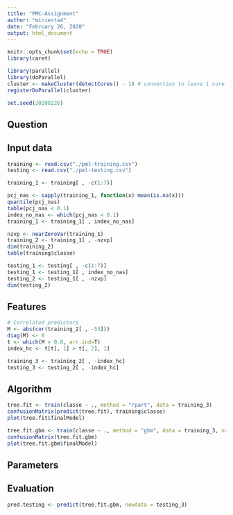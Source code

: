 ```yaml
---
title: "PMC-Assignment"
author: "miniesta4"
date: "February 26, 2020"
output: html_document
---
```


```r
knitr::opts_chunk$set(echo = TRUE)
library(caret)

library(parallel)
library(doParallel)
cluster <- makeCluster(detectCores() - 1) # convention to leave 1 core for OS
registerDoParallel(cluster)

set.seed(20200226)
```

## Question

## Input data

```r
training <- read.csv("./pml-training.csv")
testing <- read.csv("./pml-testing.csv")

training_1 <- training[ , -c(1:7)]

pcj_nas <- sapply(training_1, function(x) mean(is.na(x)))
quantile(pcj_nas)
table(pcj_nas < 0.1)
index_no_nas <- which(pcj_nas < 0.1)
training_1 <- training_1[ , index_no_nas]

nzvp <- nearZeroVar(training_1)
training_2 <- training_1[ , -nzvp]
dim(training_2)
table(training$classe)

testing_1 <- testing[ , -c(1:7)]
testing_1 <- testing_1[ , index_no_nas]
testing_2 <- testing_1[ , -nzvp]
dim(testing_2)

```

## Features

```r
# Correlated predictors
M <- abs(cor(training_2[ , -53]))
diag(M) <- 0
t <- which(M > 0.8, arr.ind=T)
index_hc <- t[t[, 1] > t[, 2], 1]

training_3 <- training_2[ , -index_hc]
testing_3 <- testing_2[ , -index_hc]

```

## Algorithm

```r
tree.fit <- train(classe ~ ., method = "rpart", data = training_3)
confusionMatrix(predict(tree.fit), training$classe)
plot(tree.fit$finalModel)

tree.fit.gbm <- train(classe ~ ., method = "gbm", data = training_3, verbose = FALSE)
confusionMatrix(tree.fit.gbm)
plot(tree.fit.gbm$finalModel)

```

## Parameters

## Evaluation

```r
pred.testing <- predict(tree.fit.gbm, newdata = testing_3)

```
